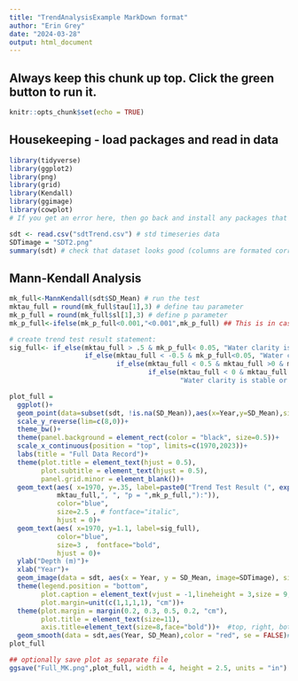 ```yaml
---
title: "TrendAnalysisExample MarkDown format"
author: "Erin Grey"
date: "2024-03-28"
output: html_document
---
```


## Always keep this chunk up top. Click the green button to run it.
```r
knitr::opts_chunk$set(echo = TRUE)
```

## Housekeeping - load packages and read in data
```r
library(tidyverse)
library(ggplot2)
library(png)
library(grid)
library(Kendall)
library(ggimage)
library(cowplot)
# If you get an error here, then go back and install any packages that you were missing and run this chunk again. It should work now.
```

```r
sdt <- read.csv("sdtTrend.csv") # std timeseries data
SDTimage = "SDT2.png"
summary(sdt) # check that dataset looks good (columns are formated correctly, etc)
```

## Mann-Kendall Analysis
```r
mk_full<-MannKendall(sdt$SD_Mean) # run the test
mktau_full = round(mk_full$tau[1],3) # define tau parameter
mk_p_full = round(mk_full$sl[1],3) # define p parameter
mk_p_full<-ifelse(mk_p_full<0.001,"<0.001",mk_p_full) ## This is in case p is very low, will show up as "<0.001" instead of some ugly decimal)

# create trend test result statement: 
sig_full<- if_else(mktau_full > .5 & mk_p_full< 0.05, "Water clarity is significantly increasing",
                   if_else(mktau_full < -0.5 & mk_p_full<0.05, "Water clarity is significantly decreasing",
                           if_else(mktau_full < 0.5 & mktau_full >0 & mk_p_full<0.05, "Water clarity is significantly increasing",
                                   if_else(mktau_full < 0 & mktau_full >-.5 & mk_p_full<0.05, "Water clarity is significantly decreasing",
                                           "Water clarity is stable or too variable to detect a trend"))))

```

```r
plot_full =
  ggplot()+
  geom_point(data=subset(sdt, !is.na(SD_Mean)),aes(x=Year,y=SD_Mean),size=0)+
  scale_y_reverse(lim=c(8,0))+
  theme_bw()+
  theme(panel.background = element_rect(color = "black", size=0.5))+
  scale_x_continuous(position = "top", limits=c(1970,2023))+
  labs(title = "Full Data Record")+
  theme(plot.title = element_text(hjust = 0.5),
        plot.subtitle = element_text(hjust = 0.5),
        panel.grid.minor = element_blank())+
  geom_text(aes( x=1970, y=.35, label=paste0("Trend Test Result (", expression("\u03C4"), " = ",
            mktau_full,", ", "p = ",mk_p_full,"):")),          
            color="blue", 
            size=2.5 , # fontface="italic", 
            hjust = 0)+
  geom_text(aes( x=1970, y=1.1, label=sig_full),                  
            color="blue", 
            size=3 ,  fontface="bold", 
            hjust = 0)+
  ylab("Depth (m)")+
  xlab("Year")+
  geom_image(data = sdt, aes(x = Year, y = SD_Mean, image=SDTimage), size=.06)+
  theme(legend.position = "bottom", 
        plot.caption = element_text(vjust = -1,lineheight = 3,size = 9,color = "grey30", hjust = 0), 
        plot.margin=unit(c(1,1,1,1), "cm"))+
  theme(plot.margin = margin(0.2, 0.3, 0.5, 0.2, "cm"),
        plot.title = element_text(size=11),
        axis.title=element_text(size=8,face="bold"))+  #top, right, bottom, left.
  geom_smooth(data = sdt,aes(Year, SD_Mean),color = "red", se = FALSE)#5), span = .2
plot_full

## optionally save plot as separate file 
ggsave("Full_MK.png",plot_full, width = 4, height = 2.5, units = "in")

```